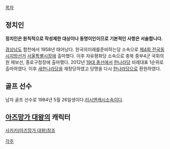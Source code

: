 [[목차]]
== 정치인 ==
'''정치인은 원칙적으로 작성제한 대상이나 동명이인이므로 기본적인 사항은 서술합니다.'''

[[경상남도]] 합천에서 1958년 태어났다. 한국의미래를준비하는당 소속으로 [[제4회 전국동시지방선거]] [[서울특별시장]]에 출마했다. 이후 자유평화당 소속으로 충북 중부4군 국회의원 재보선, 종로구청장에 출마했다. 2012년 [[19대 총선]]에서 [[한나라당]] 비례대표 1순위로 출마하였다. 이후 [[새한나라당]]을 재창당하였고 당명을 다시 [[한나라당]]으로 환원하였다.
== 골프 선수 ==
남자 골프 선수로 1984년 5월 26일생이다.[[러시앤캐시]]소속이다.
== [[아즈망가 대왕]]의 캐릭터 ==
[[사카키(아즈망가 대왕)]]참조

[[각주]]
